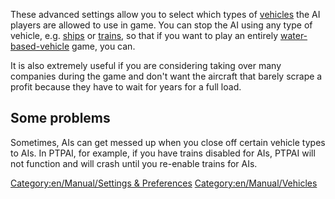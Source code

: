 These advanced settings allow you to select which types of [[en/Manual/Vehicles|vehicles]] the AI players are allowed to use in game. You can stop the AI using any type of vehicle, e.g. [[en/Manual/Ships|ships]] or [[en/Manual/Trains|trains]], so that if you want to play an entirely [[en/Manual/Ships|water-based-vehicle]] game, you can.

It is also extremely useful if you are considering taking over many companies during the game and don't want the aircraft that barely scrape a profit because they have to wait for years for a full load.

== Some problems ==

Sometimes, AIs can get messed up when you close off certain vehicle types to AIs. In PTPAI, for example, if you have trains disabled for AIs, PTPAI will not function and will crash until you re-enable trains for AIs.

[[Category:en/Manual/Settings & Preferences]]
[[Category:en/Manual/Vehicles]]

{{en/Stub}}